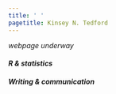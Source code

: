 ```yaml
---
title: ' '
pagetitle: Kinsey N. Tedford
---
```


<link rel="stylesheet" href="styles.css" type="text/css">

*webpage underway*

#### *R & statistics*

#### *Writing & communication*

